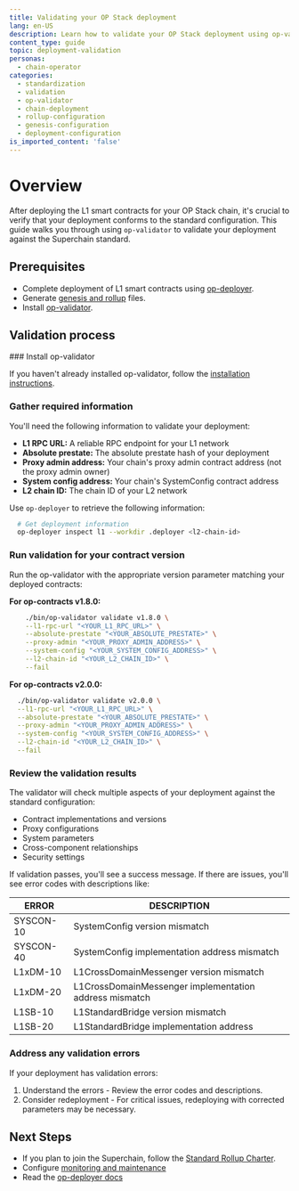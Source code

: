 ```yaml
---
title: Validating your OP Stack deployment
lang: en-US
description: Learn how to validate your OP Stack deployment using op-validator
content_type: guide
topic: deployment-validation
personas:
  - chain-operator
categories:
  - standardization
  - validation
  - op-validator
  - chain-deployment
  - rollup-configuration
  - genesis-configuration
  - deployment-configuration
is_imported_content: 'false'
---
```



# Overview

After deploying the L1 smart contracts for your OP Stack chain, it's crucial to verify that your deployment conforms to the standard configuration.
This guide walks you through using `op-validator` to validate your deployment against the Superchain standard.

## Prerequisites

*   Complete deployment of L1 smart contracts using [op-deployer](/operators/chain-operators/deploy/smart-contracts).
*   Generate [genesis and rollup](/operators/chain-operators/deploy/genesis) files.
*   Install [op-validator](/operators/chain-operators/tools/op-validator).
## Validation process

<Steps>
  ### Install op-validator

  If you haven't already installed op-validator, follow the [installation instructions](/operators/chain-operators/tools/op-validator#installation).

  ### Gather required information

  You'll need the following information to validate your deployment:

  *   **L1 RPC URL:** A reliable RPC endpoint for your L1 network
  *   **Absolute prestate:** The absolute prestate hash of your deployment
  *   **Proxy admin address:** Your chain's proxy admin contract address (not the proxy admin owner)
  *   **System config address:** Your chain's SystemConfig contract address
  *   **L2 chain ID:** The chain ID of your L2 network

  Use `op-deployer` to retrieve the following information:

  ```bash
    # Get deployment information
    op-deployer inspect l1 --workdir .deployer <l2-chain-id>
  ```

  ### Run validation for your contract version

  Run the op-validator with the appropriate version parameter matching your deployed contracts:

  **For op-contracts v1.8.0:**

  ```bash
      ./bin/op-validator validate v1.8.0 \
      --l1-rpc-url "<YOUR_L1_RPC_URL>" \
      --absolute-prestate "<YOUR_ABSOLUTE_PRESTATE>" \
      --proxy-admin "<YOUR_PROXY_ADMIN_ADDRESS>" \
      --system-config "<YOUR_SYSTEM_CONFIG_ADDRESS>" \
      --l2-chain-id "<YOUR_L2_CHAIN_ID>" \
      --fail
  ```

  **For op-contracts v2.0.0:**

  ```bash
    ./bin/op-validator validate v2.0.0 \
    --l1-rpc-url "<YOUR_L1_RPC_URL>" \
    --absolute-prestate "<YOUR_ABSOLUTE_PRESTATE>" \
    --proxy-admin "<YOUR_PROXY_ADMIN_ADDRESS>" \
    --system-config "<YOUR_SYSTEM_CONFIG_ADDRESS>" \
    --l2-chain-id "<YOUR_L2_CHAIN_ID>" \
    --fail
  ```

  ### Review the validation results

  The validator will check multiple aspects of your deployment against the standard configuration:

  *   Contract implementations and versions
  *   Proxy configurations
  *   System parameters
  *   Cross-component relationships
  *   Security settings

  If validation passes, you'll see a success message. If there are issues, you'll see error codes with descriptions like:

  | ERROR     | DESCRIPTION                                            |
  | --------- | ------------------------------------------------------ |
  | SYSCON-10 | SystemConfig version mismatch                          |
  | SYSCON-40 | SystemConfig implementation address mismatch           |
  | L1xDM-10  | L1CrossDomainMessenger version mismatch                |
  | L1xDM-20  | L1CrossDomainMessenger implementation address mismatch |
  | L1SB-10   | L1StandardBridge version mismatch                      |
  | L1SB-20   | L1StandardBridge implementation address                |

  ### Address any validation errors

  If your deployment has validation errors:

  1.  Understand the errors - Review the error codes and descriptions.
  2.  Consider redeployment - For critical issues, redeploying with corrected parameters may be necessary.
</Steps>

## Next Steps

*   If you plan to join the Superchain, follow the [Standard Rollup Charter](/superchain/blockspace-charter).
*   Configure [monitoring and maintenance](/operators/chain-operators/tools/chain-monitoring)
*   Read the [op-deployer docs](/operators/chain-operators/tools/op-deployer)

